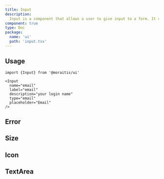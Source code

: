 ```yaml
---
title: Input
description:
  Input is a component that allows a user to give input to a form. It can be
component: true
type: Doc
package:
  name: 'ui'
  path: 'input.tsx'
---
```


<ComponentExample src="/components/examples/input/demo.tsx">
  <InputDemo />
</ComponentExample>

## Usage

```tsx
import {Input} from '@moraitis/ui'
```

```tsx
<Input
  name="email"
  label="email"
  description="your login name"
  type="email"
  placeholder="Email"
/>
```

## Error

<ComponentExample src="/components/examples/input/error.tsx">
  <InputError />
</ComponentExample>

## Size

<ComponentExample src="/components/examples/input/size.tsx">
  <InputSize />
</ComponentExample>

## Icon

<ComponentExample src="/components/examples/input/icon.tsx">
  <InputIcon />
</ComponentExample>

## TextArea

<ComponentExample src="/components/examples/input/textarea.tsx">
  <InputTextArea />
</ComponentExample>
